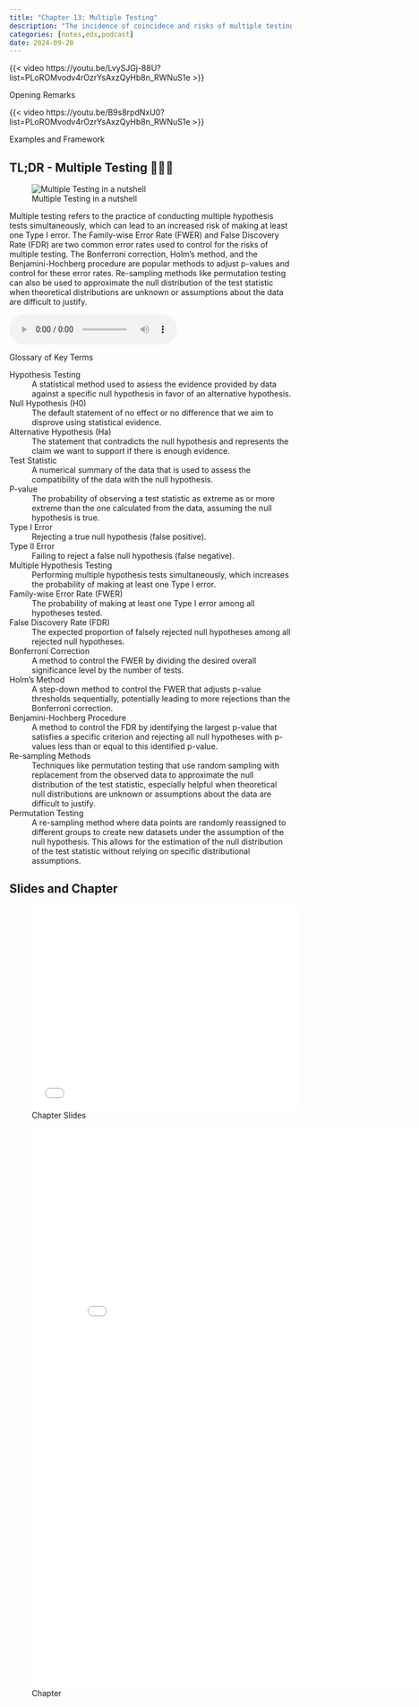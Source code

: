 ```yaml
---
title: "Chapter 13: Multiple Testing"
description: "The incidence of coincidece and risks of multiple testing"
categories: [notes,edx,podcast]
date: 2024-09-20
---
```


::: {#fig-v1.1 .column-margin}
{{< video https://youtu.be/LvySJGj-88U?list=PLoROMvodv4rOzrYsAxzQyHb8n_RWNuS1e >}}

Opening Remarks
:::

::: {#fig-v1.2 .column-margin}
{{< video https://youtu.be/B9s8rpdNxU0?list=PLoROMvodv4rOzrYsAxzQyHb8n_RWNuS1e >}}

Examples and Framework
:::



::: {.callout-tip}  

## TL;DR - Multiple Testing  🔬🔬🔬 {.unnumbered}

![Multiple Testing in a nutshell](/images/in_a_nutshell.jpg)

Multiple testing refers to the practice of conducting multiple hypothesis tests simultaneously, which can lead to an increased risk of making at least one Type I error. The Family-wise Error Rate (FWER) and False Discovery Rate (FDR) are two common error rates used to control for the risks of multiple testing. The Bonferroni correction, Holm's method, and the Benjamini-Hochberg procedure are popular methods to adjust p-values and control for these error rates. Re-sampling methods like permutation testing can also be used to approximate the null distribution of the test statistic when theoretical distributions are unknown or assumptions about the data are difficult to justify.


<audio controls="1">
  <source src="podcast.mp3" data-external="1" type="audio/mpeg">
  </source>
</audio>

:::

Glossary of Key Terms

Hypothesis Testing
: A statistical method used to assess the evidence provided by data against a specific null hypothesis in favor of an alternative hypothesis.

Null Hypothesis (H0)
: The default statement of no effect or no difference that we aim to disprove using statistical evidence.

Alternative Hypothesis (Ha)
: The statement that contradicts the null hypothesis and represents the claim we want to support if there is enough evidence.

Test Statistic
: A numerical summary of the data that is used to assess the compatibility of the data with the null hypothesis.

P-value
: The probability of observing a test statistic as extreme as or more extreme than the one calculated from the data, assuming the null hypothesis is true.

Type I Error
: Rejecting a true null hypothesis (false positive).

Type II Error
: Failing to reject a false null hypothesis (false negative).

Multiple Hypothesis Testing
: Performing multiple hypothesis tests simultaneously, which increases the probability of making at least one Type I error.

Family-wise Error Rate (FWER)
: The probability of making at least one Type I error among all hypotheses tested.

False Discovery Rate (FDR)
: The expected proportion of falsely rejected null hypotheses among all rejected null hypotheses.

Bonferroni Correction
: A method to control the FWER by dividing the desired overall significance level by the number of tests.

Holm's Method
: A step-down method to control the FWER that adjusts p-value thresholds sequentially, potentially leading to more rejections than the Bonferroni correction.

Benjamini-Hochberg Procedure
: A method to control the FDR by identifying the largest p-value that satisfies a specific criterion and rejecting all null hypotheses with p-values less than or equal to this identified p-value.

Re-sampling Methods
: Techniques like permutation testing that use random sampling with replacement from the observed data to approximate the null distribution of the test statistic, especially helpful when theoretical null distributions are unknown or assumptions about the data are difficult to justify.

Permutation Testing
: A re-sampling method where data points are randomly reassigned to different groups to create new datasets under the assumption of the null hypothesis. This allows for the estimation of the null distribution of the test statistic without relying on specific distributional assumptions.




## Slides and Chapter

![Chapter Slides](slides.pdf){.col-page width="5in" height="3.8in"}

![Chapter](ch13.pdf){.col-page width="800px" height="1000px"}
